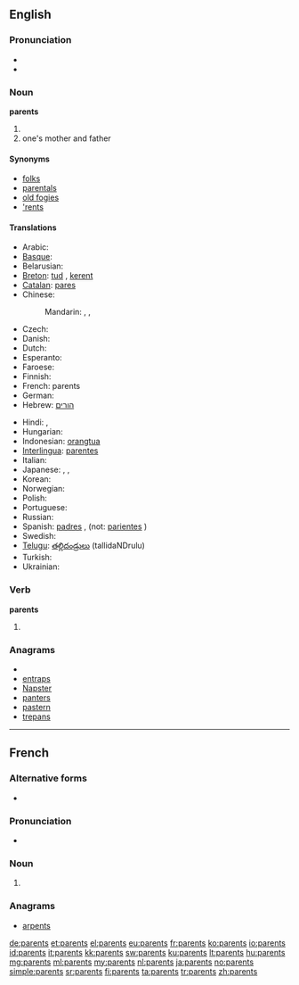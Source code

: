 ==English==

===Pronunciation===
* {{audio|en-us-parents.ogg|Audio (US)}}
* {{audio|En-uk-parents.ogg|Audio (UK)}}

===Noun===
'''parents'''

# {{plural of|[[parent]]}}
# one's mother and father

====Synonyms====
* [[folks]]
* [[parentals]]
* [[old fogies]]
* [['rents]]

====Translations====
{{trans-top|one's mother and father}}
* Arabic: {{t|ar|والدين|m|p|tr=waalidayn|sc=Arab}} {{qualifier|dual}}
* [[Basque]]: {{t|eu|guraso}}
* Belarusian: {{t|be|бацькі|m|p|tr=bac'kí|sc=Cyrl}}
* [[Breton]]: [[tud]] {{p}}, [[kerent]] {{p}}
* [[Catalan]]: [[pares]] {{m|p}}
* Chinese:
*: Mandarin: {{t-|cmn|父母|tr=fùmǔ|sc=Hani}}, {{zh-tsp|爸媽|爸妈|bàmā}}, {{zh-tsp|雙親|双亲|shuāngqīn}}
* Czech: {{t|cs|rodiče|p}}
* Danish: {{t|da|forældre|c|p}}
* Dutch: {{t+|nl|ouders|m|p}}
* Esperanto: {{t-|eo|gepatroj|p|xs=Esperanto}}
* Faroese: {{t-|fo|foreldur|n|p|xs=Faroese}}
* Finnish: {{t+|fi|vanhemmat|p}}
* French: parents {{m|p}}
* German: {{t+|de|Eltern|m|p}}
* Hebrew: [[הורים]] {{m|p}}
{{trans-mid}}
* Hindi: {{t|hi|माता-पिता|p|tr=mātā-pitā|sc=Deva}}, {{t|hi|मां-बाप|p|tr=mā̃-bāp|sc=Deva}}
* Hungarian: {{t+|hu|szülők|p}}
* Indonesian: [[orangtua]]
* [[Interlingua]]: [[parentes]]
* Italian: {{t+|it|genitori|m|p}}
* Japanese: {{t|ja|両親|tr=りょうしん, ryōshin|sc=Jpan}}, {{t+|ja|親|tr=おや, oya}}, {{t|ja|親元|tr=おやもと, oyamoto}}
* Korean: {{t|ko|부모|tr=bumo|sc=Kore}}
* Norwegian: {{t|no|foreldre|p}}
* Polish: {{t-|pl|rodzice|p}}
* Portuguese: {{t+|pt|pais}}
* Russian: {{t|ru|родители|m|p|tr=rodíteli|sc=Cyrl}}
* Spanish: [[padres]] {{m|p}}, (not: [[pariente]]s {{m|p}})
* Swedish: {{t+|sv|föräldrar|p}}
* [[Telugu]]: [[తల్లిదండ్రులు]] (tallidaNDrulu)
* Turkish: {{t+|tr|ebeveyn}}
* Ukrainian: {{t|uk|батьки|p|tr=bat'ký|xs=Ukrainian}}
{{trans-bottom}}

===Verb===
'''parents'''

# {{third-person singular of|[[parent]]}}

===Anagrams===
* {{alphagram|aenprst}}
* [[entraps#English|entraps]]
* [[Napster#English|Napster]]
* [[panters#English|panters]]
* [[pastern#English|pastern]]
* [[trepans#English|trepans]]

----

==French==

===Alternative forms===
* {{qualifier|archaic}} {{l|fr|parens}}

===Pronunciation===
* {{audio|Fr-parents.ogg|Audio}}

===Noun===
{{infl|fr|plural|g=m|g2=p}}

# {{plural of|[[parent#French|parent]]|lang=fr}}

===Anagrams===
* [[arpents#French|arpents]]

[[de:parents]]
[[et:parents]]
[[el:parents]]
[[eu:parents]]
[[fr:parents]]
[[ko:parents]]
[[io:parents]]
[[id:parents]]
[[it:parents]]
[[kk:parents]]
[[sw:parents]]
[[ku:parents]]
[[lt:parents]]
[[hu:parents]]
[[mg:parents]]
[[ml:parents]]
[[my:parents]]
[[nl:parents]]
[[ja:parents]]
[[no:parents]]
[[simple:parents]]
[[sr:parents]]
[[fi:parents]]
[[ta:parents]]
[[tr:parents]]
[[zh:parents]]